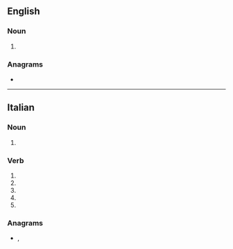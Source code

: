 ==English==

===Noun===
{{head|en|noun form}}

# {{plural of|en|rotolo}}

===Anagrams===
* {{anagrams|en|a=iloort|Triolo|loriot}}

----

==Italian==

===Noun===
{{head|it|noun form|g=m}}

# {{plural of|it|rotolo}}

===Verb===
{{head|it|verb form}}

# {{inflection of|it|rotolare||2|s|pres|indc}}
# {{inflection of|it|rotolare||1|s|pres|subj}}
# {{inflection of|it|rotolare||2|s|pres|subj}}
# {{inflection of|it|rotolare||3|s|pres|subj}}
# {{inflection of|it|rotolare||3|s|impr}}

===Anagrams===
* {{l|it|Tirolo}}, {{l|it|triolo}}